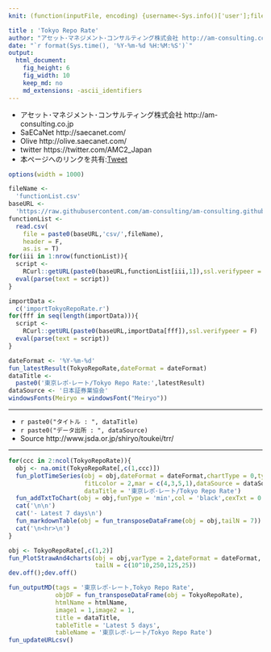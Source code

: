 ```yaml
---
knit: (function(inputFile, encoding) {username<-Sys.info()['user'];fileName<-'defaultPath.csv';pathToFile <-paste0('C:/Users/', username,'/Desktop/pathToCSV/');setwd(pathToFile);buf0<-read.csv(fileName,header = F,skip = 0,stringsAsFactor = F,check.names = F,fileEncoding = 'utf-8');timeStamp<-format(Sys.time(),'%Y%m%d%H%M%S');htmlName<-'TokyoRepoRate';rmarkdown::render(inputFile, encoding = encoding, output_file = paste0('C:/Users/',username,buf0[2,1],'charts/','am-consulting.co.jp-',htmlName,'.html')) })

title : 'Tokyo Repo Rate'
author: "アセット･マネジメント･コンサルティング株式会社 http://am-consulting.co.jp"
date: "`r format(Sys.time(), '%Y-%m-%d %H:%M:%S')`"
output: 
  html_document:
    fig_height: 6
    fig_width: 10
    keep_md: no
    md_extensions: -ascii_identifiers
---
```

<link href="http://knowledgevault.saecanet.com/components/rmarkdown-html.css" rel="stylesheet">
<script src="http://knowledgevault.saecanet.com/components/JavascriptCode.js"></script>
<style>.main-container {max-width : 1000px;}</style>

- アセット･マネジメント･コンサルティング株式会社 http://am-consulting.co.jp
- SaECaNet http://saecanet.com/
- Olive http://olive.saecanet.com/
- twitter https://twitter.com/AMC2_Japan
- 本ページへのリンクを共有:<a href="https://twitter.com/share" class="twitter-share-button" data-via="AMC2_Japan" data-size="large">Tweet</a> <script>!function(d,s,id){var js,fjs=d.getElementsByTagName(s)[0],p=/^http:/.test(d.location)?'http':'https';if(!d.getElementById(id)){js=d.createElement(s);js.id=id;js.src=p+'://platform.twitter.com/widgets.js';fjs.parentNode.insertBefore(js,fjs);}}(document, 'script', 'twitter-wjs');</script>

```r
options(width = 1000)
```

```r
fileName <- 
  'functionList.csv'
baseURL <- 
  'https://raw.githubusercontent.com/am-consulting/am-consulting.github.io/master/'
functionList <- 
  read.csv(
    file = paste0(baseURL,'csv/',fileName),
    header = F,
    as.is = T)
for(iii in 1:nrow(functionList)){
  script <- 
    RCurl::getURL(paste0(baseURL,functionList[iii,1]),ssl.verifypeer = F)
  eval(parse(text = script))
}
```

```r
importData <- 
  c('importTokyoRepoRate.r')
for(fff in seq(length(importData))){
  script <-
    RCurl::getURL(paste0(baseURL,importData[fff]),ssl.verifypeer = F)
  eval(parse(text = script))
}
```

```r
dateFormat <- '%Y-%m-%d'
fun_latestResult(TokyoRepoRate,dateFormat = dateFormat)
dataTitle <- 
  paste0('東京レポ･レート/Tokyo Repo Rate:',latestResult)
dataSource <- '日本証券業協会'
windowsFonts(Meiryo = windowsFont("Meiryo"))
```

***

- `r paste0("タイトル : ", dataTitle)`
- `r paste0("データ出所 : ", dataSource)`
- Source http://www.jsda.or.jp/shiryo/toukei/trr/

***

```r
for(ccc in 2:ncol(TokyoRepoRate)){
  obj <- na.omit(TokyoRepoRate[,c(1,ccc)])
  fun_plotTimeSeries(obj = obj,dateFormat = dateFormat,chartType = 0,typeL = 'h',needLefLab = 0,
                     fitLcolor = 2,mar = c(4,3,5,1),dataSource = dataSource,fitlwdL = 2,
                     dataTitle = '東京レポ･レート/Tokyo Repo Rate')
  fun_addTxtToChart(obj = obj,funType = 'min',col = 'black',cexTxt = 0.9)
  cat('\n\n')
  cat('- Latest 7 days\n')
  fun_markdownTable(obj = fun_transposeDataFrame(obj = obj,tailN = 7))
  cat('\n<hr>\n')
}
```

```r
obj <- TokyoRepoRate[,c(1,2)]
fun_PlotStrawAnd4charts(obj = obj,varType = 2,dateFormat = dateFormat,
                        tailN = c(10^10,250,125,25))
dev.off();dev.off()
```

```r
fun_outputMD(tags = '東京レポ･レート,Tokyo Repo Rate',
             objDF = fun_transposeDataFrame(obj = TokyoRepoRate),
             htmlName = htmlName,
             image1 = 1,image2 = 1,
             title = dataTitle,
             tableTitle = 'Latest 5 days',
             tableName = '東京レポ･レート/Tokyo Repo Rate')
fun_updateURLcsv()
```

<script>MakeNegative();</script>
<script>
  (function(i,s,o,g,r,a,m){i['GoogleAnalyticsObject']=r;i[r]=i[r]||function(){
  (i[r].q=i[r].q||[]).push(arguments)},i[r].l=1*new Date();a=s.createElement(o),
  m=s.getElementsByTagName(o)[0];a.async=1;a.src=g;m.parentNode.insertBefore(a,m)
  })(window,document,'script','https://www.google-analytics.com/analytics.js','ga');

  ga('create', 'UA-3077339-5', 'auto');
  ga('send', 'pageview');

</script>
